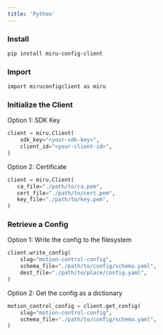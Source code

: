 ```yaml
---
title: 'Python'
---
```


### Install

```bash
pip install miru-config-client
```

### Import

```bash
import miruconfigclient as miru
```

### Initialize the Client

Option 1: SDK Key
```python
client = miru.Client(
    sdk_key="<your-sdk-key>",
    client_id="<your-client-id>",
)
```

Option 2: Certificate
```python
client = miru.Client(
   ca_file="./path/to/ca.pem",
   cert_file="./path/to/cert.pem",
   key_file="./path/to/key.pem",
)
```

### Retrieve a Config

Option 1: Write the config to the filesystem
```python
client.write_config(
    slug="motion-control-config",
    schema_file="./path/to/config/schema.yaml",
    dest_file="./path/to/place/config.yaml",
)
```

Option 2: Get the config as a dictionary
```python
motion_control_config = client.get_config(
    slug="motion-control-config",
    schema_file="./path/to/config/schema.yaml",
)
```